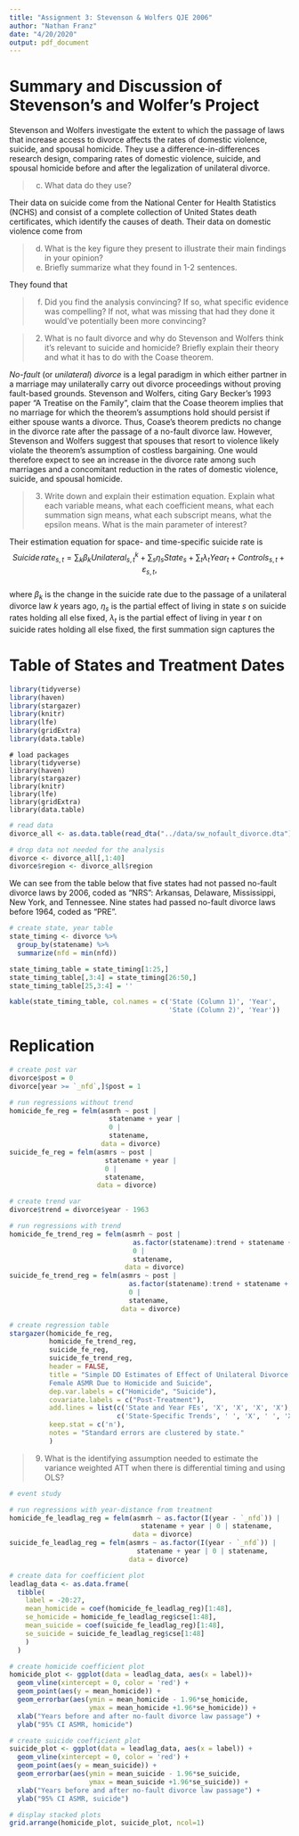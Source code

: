 ```yaml
---
title: "Assignment 3: Stevenson & Wolfers QJE 2006"
author: "Nathan Franz"
date: "4/20/2020"
output: pdf_document
---
```


# Summary and Discussion of Stevenson's and Wolfer's Project

Stevenson and Wolfers investigate the extent to which the passage of laws that increase access to divorce affects the rates of domestic violence, suicide, and spousal homicide. They use a difference-in-differences research design, comparing rates of domestic violence, suicide, and spousal homicide before and after the legalization of unilateral divorce.

> c.	What data do they use?

Their data on suicide come from the National Center for Health Statistics (NCHS) and consist of a complete collection of United States death certificates, which identify the causes of death. Their data on domestic violence come from 

> d.	What is the key figure they present to illustrate their main findings in your opinion?
> e.	Briefly summarize what they found in 1-2 sentences.

They found that

> f.	Did you find the analysis convincing? If so, what specific evidence was compelling? If not, what was missing that had they done it would’ve potentially been more convincing?

> 2.	What is no fault divorce and why do Stevenson and Wolfers think it’s relevant to suicide and homicide?  Briefly explain their theory and what it has to do with the Coase theorem.

*No-fault* (or *unilateral*) *divorce* is a legal paradigm in which either partner in a marriage may unilaterally carry out divorce proceedings without proving fault-based grounds. Stevenson and Wolfers, citing Gary Becker's 1993 paper "A Treatise on the Family", claim that the Coase theorem implies that no marriage for which the theorem's assumptions hold should persist if either spouse wants a divorce. Thus, Coase's theorem predicts no change in the divorce rate after the passage of a no-fault divorce law. However, Stevenson and Wolfers suggest that spouses that resort to violence likely violate the theorem's assumption of costless bargaining. One would therefore expect to see an increase in the divorce rate among such marriages and a concomitant reduction in the rates of domestic violence, suicide, and spousal homicide.

> 3.	Write down and explain their estimation equation.  Explain what each variable means, what each coefficient means, what each summation sign means, what each subscript means, what the epsilon means.  What is the main parameter of interest?

Their estimation equation for space- and time-specific suicide rate is
$$ Suicide \, rate_{s,t} = {\sum_{k} \beta_k Unilateral_{s,t}^k} + 
                           {\sum_s \eta_s State_s} +
                           {\sum_t \lambda_t Year_t} +
                           {Controls_{s,t} + \varepsilon_{s,t}},$$  
where $\beta_k$ is the change in the suicide rate due to the passage of a unilateral divorce law $k$ years ago, $\eta_s$ is the partial effect of living in state $s$ on suicide rates holding all else fixed, $\lambda_t$ is the partial effect of living in year $t$ on suicide rates holding all else fixed, the first summation sign captures the 

\newpage

# Table of States and Treatment Dates

```r
library(tidyverse)
library(haven)
library(stargazer)
library(knitr)
library(lfe)
library(gridExtra)
library(data.table)
```

```
# load packages
library(tidyverse)
library(haven)
library(stargazer)
library(knitr)
library(lfe)
library(gridExtra)
library(data.table)
```

```r
# read data
divorce_all <- as.data.table(read_dta("../data/sw_nofault_divorce.dta"))

# drop data not needed for the analysis
divorce <- divorce_all[,1:40]
divorce$region <- divorce_all$region
```

We can see from the table below that five states had not passed no-fault divorce laws by 2006, coded as "NRS": Arkansas, Delaware, Mississippi, New York, and Tennessee. Nine states had passed no-fault divorce laws before 1964, coded as "PRE".

```r
# create state, year table
state_timing <- divorce %>%
  group_by(statename) %>%
  summarize(nfd = min(nfd))

state_timing_table = state_timing[1:25,]
state_timing_table[,3:4] = state_timing[26:50,]
state_timing_table[25,3:4] = ''

kable(state_timing_table, col.names = c('State (Column 1)', 'Year', 
                                        'State (Column 2)', 'Year'))
```

\newpage

# Replication

```r
# create post var
divorce$post = 0
divorce[year >= `_nfd`,]$post = 1

# run regressions without trend
homicide_fe_reg = felm(asmrh ~ post | 
                         statename + year | 
                         0 | 
                         statename, 
                       data = divorce)
suicide_fe_reg = felm(asmrs ~ post | 
                        statename + year | 
                        0 | 
                        statename, 
                      data = divorce)

# create trend var
divorce$trend = divorce$year - 1963

# run regressions with trend
homicide_fe_trend_reg = felm(asmrh ~ post | 
                               as.factor(statename):trend + statename + year | 
                               0 | 
                               statename, 
                             data = divorce)
suicide_fe_trend_reg = felm(asmrs ~ post | 
                              as.factor(statename):trend + statename + year | 
                              0 | 
                              statename, 
                            data = divorce)

```

```r
# create regression table
stargazer(homicide_fe_reg, 
          homicide_fe_trend_reg, 
          suicide_fe_reg, 
          suicide_fe_trend_reg,
          header = FALSE,
          title = "Simple DD Estimates of Effect of Unilateral Divorce on 
          Female ASMR Due to Homicide and Suicide",
          dep.var.labels = c("Homicide", "Suicide"),
          covariate.labels = c("Post-Treatment"),
          add.lines = list(c('State and Year FEs', 'X', 'X', 'X', 'X'), 
                           c('State-Specific Trends', ' ', 'X', ' ', 'X')),
          keep.stat = c('n'),
          notes = "Standard errors are clustered by state."
          )
```

> 9.	What is the identifying assumption needed to estimate the variance weighted ATT when there is differential timing and using OLS?  


```r
# event study

# run regressions with year-distance from treatment
homicide_fe_leadlag_reg = felm(asmrh ~ as.factor(I(year - `_nfd`)) | 
                                 statename + year | 0 | statename, 
                               data = divorce)
suicide_fe_leadlag_reg = felm(asmrs ~ as.factor(I(year - `_nfd`)) | 
                                statename + year | 0 | statename, 
                              data = divorce)

# create data for coefficient plot
leadlag_data <- as.data.frame(
  tibble(
    label = -20:27, 
    mean_homicide = coef(homicide_fe_leadlag_reg)[1:48], 
    se_homicide = homicide_fe_leadlag_reg$cse[1:48], 
    mean_suicide = coef(suicide_fe_leadlag_reg)[1:48], 
    se_suicide = suicide_fe_leadlag_reg$cse[1:48]
    )
  )

# create homicide coefficient plot
homicide_plot <- ggplot(data = leadlag_data, aes(x = label))+
  geom_vline(xintercept = 0, color = 'red') +
  geom_point(aes(y = mean_homicide)) +
  geom_errorbar(aes(ymin = mean_homicide - 1.96*se_homicide, 
                    ymax = mean_homicide +1.96*se_homicide)) +
  xlab("Years before and after no-fault divorce law passage") +
  ylab("95% CI ASMR, homicide") 

# create suicide coefficient plot
suicide_plot <- ggplot(data = leadlag_data, aes(x = label)) +
  geom_vline(xintercept = 0, color = 'red') +
  geom_point(aes(y = mean_suicide)) +
  geom_errorbar(aes(ymin = mean_suicide - 1.96*se_suicide, 
                    ymax = mean_suicide +1.96*se_suicide)) +
  xlab("Years before and after no-fault divorce law passage") +
  ylab("95% CI ASMR, suicide")

# display stacked plots
grid.arrange(homicide_plot, suicide_plot, ncol=1)
```

